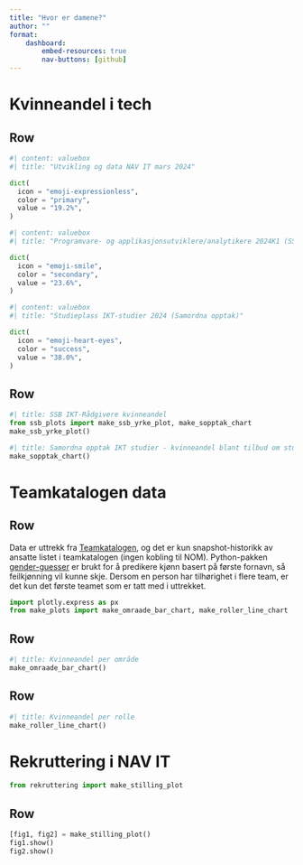 ```yaml
---
title: "Hvor er damene?"
author: ""
format:
    dashboard:
        embed-resources: true
        nav-buttons: [github]
---
```

# Kvinneandel i tech


## Row {height=10%}

```python
#| content: valuebox
#| title: "Utvikling og data NAV IT mars 2024"

dict(
  icon = "emoji-expressionless",
  color = "primary",
  value = "19.2%",
)
```
```python
#| content: valuebox
#| title: "Programvare- og applikasjonsutviklere/analytikere 2024K1 (SSB)"

dict(
  icon = "emoji-smile",
  color = "secondary",
  value = "23.6%",
)
```
```python
#| content: valuebox
#| title: "Studieplass IKT-studier 2024 (Samordna opptak)"

dict(
  icon = "emoji-heart-eyes",
  color = "success",
  value = "38.0%",
)
```
## Row {height=40%}
```python
#| title: SSB IKT-Rådgivere kvinneandel
from ssb_plots import make_ssb_yrke_plot, make_sopptak_chart
make_ssb_yrke_plot()
```
```python
#| title: Samordna opptak IKT studier - kvinneandel blant tilbud om studieplass
make_sopptak_chart()
```

<!-- Ny tab ------------------------------------------------------------------------->
# Teamkatalogen data

## Row {height=10%}
::: {.card title="Om dataen"}
Data er uttrekk fra [Teamkatalogen](https://teamkatalog.nav.no/), og det er kun snapshot-historikk av ansatte listet i teamkatalogen (ingen kobling til NOM).
Python-pakken [gender-guesser](https://pypi.org/project/gender-guesser/) er brukt for å predikere kjønn basert på første fornavn, så feilkjønning vil kunne skje.
Dersom en person har tilhørighet i flere team, er det kun det første teamet som er tatt med i uttrekket.
:::

```python
import plotly.express as px
from make_plots import make_omraade_bar_chart, make_roller_line_chart
```

## Row {height=50%}

```python
#| title: Kvinneandel per område
make_omraade_bar_chart()
```

## Row {height=50%}

```python
#| title: Kvinneandel per rolle
make_roller_line_chart()
```

<!-- Ny tab ------------------------------------------------------------------------->
# Rekruttering i NAV IT

```python
from rekruttering import make_stilling_plot
```

## Row {height=100%}

```python
[fig1, fig2] = make_stilling_plot()
fig1.show()
fig2.show()
```